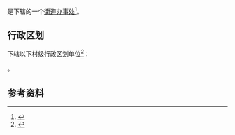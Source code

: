 {{中国乡级行政区|43/07/23/002/000}}

'''{{PAGENAMEBASE}}'''是{{PRC admin/fullname|43/07/23/002/000|3}}下辖的一个[[街道办事处|街道办事处]]<ref>{{PRC admin/ref sgc|{{PRC admin/parent|43/07/23/002/000}}}}</ref>。

== 行政区划 ==
{{PAGENAMEBASE}}下辖以下村级行政区划单位<ref>{{PRC admin/ref sgc|43/07/23/002/000}}</ref>：

{{PRC admin/children|43/07/23/002/000}}。

== 参考资料 ==
{{reflist}}

{{湖南行政区划小作品}}
{{PRC admin/navcat|43/07/23/002/000}}